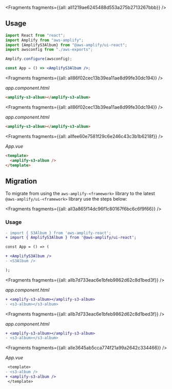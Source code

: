 


<Fragments fragments={{all: all1219ae6245488d553a275b2713267bbb}} />

## Usage

<FilterContent framework="react">

```jsx
import React from "react";
import Amplify from "aws-amplify";
import {AmplifyS3Album} from "@aws-amplify/ui-react";
import awsconfig from "./aws-exports";

Amplify.configure(awsconfig);

const App = () => <AmplifyS3Album />;
```

</FilterContent>

<FilterContent framework="angular">




<Fragments fragments={{all: all86f02cec13b39ea11ae8d99fe30dc194}} />

_app.component.html_

```html
<amplify-s3-album></amplify-s3-album>
```

</FilterContent>

<FilterContent framework="ionic">




<Fragments fragments={{all: all86f02cec13b39ea11ae8d99fe30dc194}} />

_app.component.html_

```html
<amplify-s3-album></amplify-s3-album>
```

</FilterContent>

<FilterContent framework="vue">




<Fragments fragments={{all: allfee60e7581f29c6e246c43c3b1b6218f}} />

_App.vue_

```html
<template>
  <amplify-s3-album />
</template>
```

</FilterContent>

<ui-component-props tag="amplify-s3-album" prop-type="attr" use-table-headers></ui-component-props>

<ui-component-props tag="amplify-s3-album" prop-type="css" use-table-headers></ui-component-props>

## Migration

To migrate from using the `aws-amplify-<framework>` library to the latest `@aws-amplify/ui-<framework>` library use the steps below:




<Fragments fragments={{all: all3a865f14dc96f1c80167f6bc6c6f9f66}} />

### Usage

<FilterContent framework="react">

```diff
- import { S3Album } from 'aws-amplify-react';
+ import { AmplifyS3Album } from '@aws-amplify/ui-react';

const App = () => (

+ <AmplifyS3Album />
- <S3Album />

);
```

</FilterContent>

<FilterContent framework="angular">




<Fragments fragments={{all: allb7d733eac6e1bfeb9862d62c8d1bed3f}} />

_app.component.html_

```diff
+ <amplify-s3-album></amplify-s3-album>
- <s3-album></s3-album>
```

</FilterContent>

<FilterContent framework="ionic">




<Fragments fragments={{all: allb7d733eac6e1bfeb9862d62c8d1bed3f}} />

_app.component.html_

```diff
+ <amplify-s3-album></amplify-s3-album>
- <s3-album></s3-album>
```

</FilterContent>

<FilterContent framework="vue">




<Fragments fragments={{all: alle3645ab5cca774f21a99a2642c334466}} />

_App.vue_

```diff
 <template>
- <s3-album />
+ <amplify-s3-album />
 </template>
```

</FilterContent>
